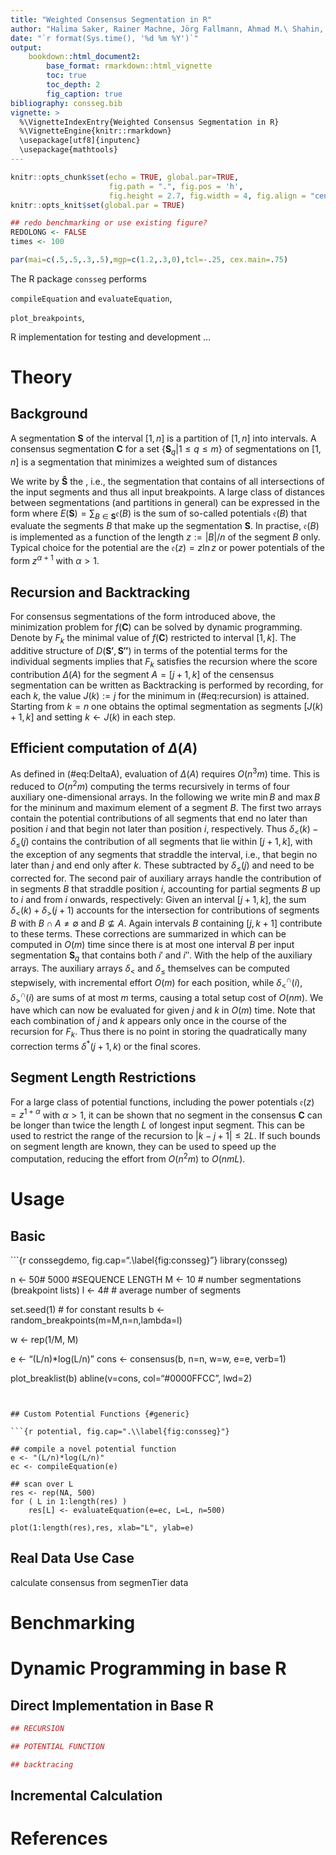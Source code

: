 ```yaml
---
title: "Weighted Consensus Segmentation in R"
author: "Halima Saker, Rainer Machne, Jörg Fallmann, Ahmad M.\ Shahin, Peter F. Stadler"
date: "`r format(Sys.time(), '%d %m %Y')`"
output:
    bookdown::html_document2:
        base_format: rmarkdown::html_vignette
        toc: true
        toc_depth: 2
        fig_caption: true
bibliography: consseg.bib
vignette: >
  %\VignetteIndexEntry{Weighted Consensus Segmentation in R}
  %\VignetteEngine{knitr::rmarkdown}
  \usepackage[utf8]{inputenc}
  \usepackage{mathtools}
---
```


```r
knitr::opts_chunk$set(echo = TRUE, global.par=TRUE,
                      fig.path = ".", fig.pos = 'h',
                      fig.height = 2.7, fig.width = 4, fig.align = "center")
knitr::opts_knit$set(global.par = TRUE)

## redo benchmarking or use existing figure?
REDOLONG <- FALSE
times <- 100
```

```r
par(mai=c(.5,.5,.3,.5),mgp=c(1.2,.3,0),tcl=-.25, cex.main=.75)
```


\newcommand{\e}{\mathfrak{e}}
\newcommand{\coloneqq}{:=} 


The R package `consseg` performs

`compileEquation` and `evaluateEquation`,

`plot_breakpoints`, 

R implementation for testing and development ...

# Theory {#theory}

## Background

A segmentation $\mathbf{S}$ of the interval $[1,n]$ is a partition of
$[1,n]$ into intervals. A consensus segmentation $\mathbf{C}$ for a set
$\{\mathbf{S}_q| 1\le q\le m\}$ of segmentations on $[1,n]$ is a
segmentation that minimizes a weighted sum of distances 
\begin{equation}
f(\mathbf{C}) \coloneqq \sum_{q=1}^m w_q D(\mathbf{C},\mathbf{S}_q)
\end{equation}

We write by $\mathbf{\hat S}$ the \emph{union segmentation}, i.e., the
segmentation that contains of all intersections of the input segments and
thus all input breakpoints. A large class of distances between
segmentations (and partitions in general) can be expressed in the form 
\begin{equation}
  D(\mathbf{S'},\mathbf{S''}) =
  E(\mathbf{S'})+E(\mathbf{S''})-2E(\mathbf{S'}\wedge\mathbf{S''})
\end{equation}
where $E(\mathbf{S})=\sum_{B\in\mathbf{S}} \e(B)$ is the sum of so-called
potentials $\e(B)$ that evaluate the segments $B$ that make up the
segmentation $\mathbf{S}$. In practise, $\e(B)$ is implemented as a function
of the length $z\coloneqq|B|/n$ of the segment $B$ only. Typical choice for the
potential are the \emph{negentropy} $\e(z)= z\ln z$ or power potentials
of the form $z^{\alpha+1}$ with $\alpha>1$. 

## Recursion and Backtracking

For consensus segmentations of the form introduced above, the minimization
problem for $f(\mathbf{C})$ can be solved by dynamic programming. Denote by
$F_k$ the minimal value of $f(\mathbf{C})$ restricted to interval $[1,k]$.
The additive structure of $D(\mathbf{S'},\mathbf{S''})$ in terms of the
potential terms for the individual segments implies that $F_k$ satisfies 
the recursion 
\begin{equation}
  F_k = \min_{j<k} F_j + \left(\Delta([j+1,k]) + F_j \right)
  (\#eq:recursion)
\end{equation}
where the score contribution $\Delta(A)$ for the segment $A=[j+1,k]$ of the
censensus segmentation can be written as 
\begin{equation}
\Delta(A) =
  \e(A) - 2\sum_{q=1}^m w_q \sum_{\substack{B\in \mathbf{S}_q\\
                                 B\cap A\ne\emptyset}}   \e(A\cap B) 
(\#eq:DeltaA)
\end{equation}
Backtracking is performed by recording, for each $k$, the value
$J(k)\coloneqq j$ for the minimum in (\#eq:recursion) is attained. Starting from
$k=n$ one obtains the optimal segmentation as segments $[J(k)+1,k]$ and
setting $k\leftarrow J(k)$ in each step.

## Efficient computation of $\Delta(A)$ 

As defined in (\#eq:DeltaA), evaluation of $\Delta(A)$ requires $O(n^3 m)$
time. This is reduced to $O(n^2m)$ computing the terms recursively in terms
of four auxiliary one-dimensional arrays. In the following we write
$\min B$ and $\max B$ for the mininum and maximum element of a segment $B$.
The first two arrays contain the potential contributions of all segments
that end no later than position $i$ and that begin not later than position
$i$, respectively.
\begin{equation} 
  \delta_{<}(i) \coloneqq \sum_{q=1}^m
  w_q \sum_{\substack{B\in \mathbf{S}_q \\ \max B \le i}} \e(B)
  \qquad\text{and}\qquad
  \delta_{\le}(i) \coloneqq \sum_{q=1}^m
  w_q \sum_{\substack{B\in \mathbf{S}_q \\ \min B\le i}} \e(B)
\end{equation}
Thus $\delta_{<}(k)-\delta_{\le}(j)$ contains the contribution of all
segments that lie within $[j+1,k]$, with the exception of any segments that
straddle the interval, i.e., that begin no later than $j$ and end only
after $k$. These subtracted by $\delta_{\le}(j)$ and need to be corrected
for. The second pair of auxiliary arrays handle the contribution of in
segments $B$ that straddle position $i$, accounting for partial segments
$B$ up to $i$ and from $i$ onwards, respectively:
\begin{equation} 
  \delta^{\cap}_{<}(i) \coloneqq \sum_{q=1}^m w_q 
  \sum_{\substack{B\in \mathbf{S}_q \\ i\in B, i\ne\max B}}
  \e(B\cap[1,i])
  \qquad\text{and}\qquad
  \delta^{\cap}_{>}(i) \coloneqq \sum_{q=1}^m w_q 
  \sum_{\substack{B\in \mathbf{S}_q \\ i\in B, i\ne\min B}}
  \e(B\cap[i,n])
\end{equation}
Given an interval $[j+1,k]$, the sum $\delta_{<}(k)+\delta_{>}(j+1)$
accounts for the intersection for contributions of segments $B$ with
$B\cap A\ne\emptyset$ and $B\not\subseteq A$. Again intervals $B$
containing $[j,k+1]$ contribute to these terms. These corrections are
summarized in
\begin{equation}
  \delta^*(i',i'') \coloneqq \sum_{q=1}^m w_q
  \sum_{\substack{B\in \mathbf{S}_q \\ i',i''\in B \\
      \min B< i'\le i''<\max B}}
      \big( \e(B) + \e([i',i'']) - \e(B\cap[1,i'']) - \e(B\cap[i',n])\big)\,,
\end{equation}
which can be computed in $O(m)$ time since there is at most one interval
$B$ per input segmentation $\mathbf{S}_q$ that contains both $i'$ and
$i''$. With the help of the auxiliary arrays. The auxiliary arrays
$\delta_{<}$ and $\delta_{\le}$ themselves can be computed stepwisely,
with incremental effort $O(m)$ for each position, while 
$\delta^{\cap}_{<}(i)$, $\delta^{\cap}_{>}(i)$ are sums of at most
$m$ terms, causing a total setup cost of $O(n m)$. We have 
\begin{equation}
  \Delta([j+1,k]) = \e([j+1,k])
  -2 \big(
    \delta_{<}(k) - \delta_{\le}(j) +
    \delta^{\cap}_{<}(k)+ \delta^{\cap}_{>}(j+1) + \delta^*(j+1,k)
  \big)
(\#eq:Delta)
\end{equation}
which can now be evaluated for given $j$ and $k$ in $O(m)$ time. Note that
each combination of $j$ and $k$ appears only once in the course of the
recursion for $F_k$. Thus there is no point in storing the quadratically
many correction terms $\delta^*(j+1,k)$ or the final scores.

## Segment Length Restrictions

For a large class of potential functions, including the power potentials
$\e(z)=z^{1+\alpha}$ with $\alpha>1$, it can be shown that no segment in
the consensus $\mathbf{C}$ can be longer than twice the length $L$ of
longest input segment. This can be used to restrict the range of the
recursion to $|k-j+1|\le 2L$. If such \emph{a priori} bounds on segment
length are known, they can be used to speed up the computation, reducing
the effort from $O(n^2 m)$ to $O(n m L)$. 

# Usage

## Basic


```{r conssegdemo, fig.cap=".\\label{fig:consseg}"}
library(consseg)

n <- 50# 5000 #SEQUENCE LENGTH
M <- 10 # number segmentations (breakpoint lists)
l <- 4# # average number of segments

set.seed(1) # for constant results
b <- random_breakpoints(m=M,n=n,lambda=l)

w <- rep(1/M, M)

e <- "(L/n)*log(L/n)"
cons <- consensus(b, n=n, w=w, e=e, verb=1)

plot_breaklist(b)
abline(v=cons, col="#0000FFCC", lwd=2)

```


## Custom Potential Functions {#generic}

```{r potential, fig.cap=".\\label{fig:consseg}"}

## compile a novel potential function
e <- "(L/n)*log(L/n)"
ec <- compileEquation(e)

## scan over L
res <- rep(NA, 500)
for ( L in 1:length(res) )
    res[L] <- evaluateEquation(e=ec, L=L, n=500)

plot(1:length(res),res, xlab="L", ylab=e)
```

## Real Data Use Case

calculate consensus from segmenTier data

# Benchmarking


# Dynamic Programming in base R {#appi}

## Direct Implementation in Base R

```r
## RECURSION

## POTENTIAL FUNCTION

## backtracing
```

## Incremental Calculation




# References
